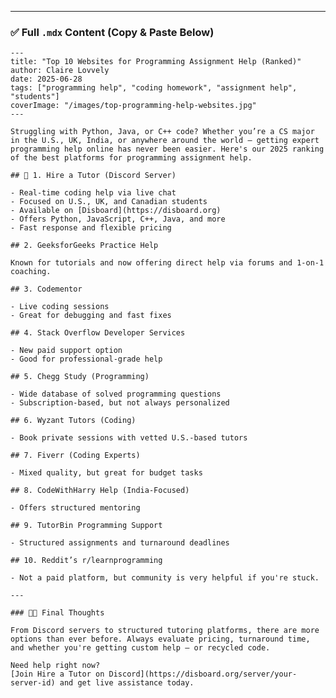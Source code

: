 
---

### ✅ Full `.mdx` Content (Copy & Paste Below)

```mdx
---
title: "Top 10 Websites for Programming Assignment Help (Ranked)"
author: Claire Lovvely
date: 2025-06-28
tags: ["programming help", "coding homework", "assignment help", "students"]
coverImage: "/images/top-programming-help-websites.jpg"
---

Struggling with Python, Java, or C++ code? Whether you’re a CS major in the U.S., UK, India, or anywhere around the world — getting expert programming help online has never been easier. Here's our 2025 ranking of the best platforms for programming assignment help.

## 🥇 1. Hire a Tutor (Discord Server)

- Real-time coding help via live chat
- Focused on U.S., UK, and Canadian students
- Available on [Disboard](https://disboard.org)
- Offers Python, JavaScript, C++, Java, and more
- Fast response and flexible pricing

## 2. GeeksforGeeks Practice Help

Known for tutorials and now offering direct help via forums and 1-on-1 coaching.

## 3. Codementor

- Live coding sessions
- Great for debugging and fast fixes

## 4. Stack Overflow Developer Services

- New paid support option
- Good for professional-grade help

## 5. Chegg Study (Programming)

- Wide database of solved programming questions
- Subscription-based, but not always personalized

## 6. Wyzant Tutors (Coding)

- Book private sessions with vetted U.S.-based tutors

## 7. Fiverr (Coding Experts)

- Mixed quality, but great for budget tasks

## 8. CodeWithHarry Help (India-Focused)

- Offers structured mentoring

## 9. TutorBin Programming Support

- Structured assignments and turnaround deadlines

## 10. Reddit’s r/learnprogramming

- Not a paid platform, but community is very helpful if you're stuck.

---

### 👩‍💻 Final Thoughts

From Discord servers to structured tutoring platforms, there are more options than ever before. Always evaluate pricing, turnaround time, and whether you're getting custom help — or recycled code.

Need help right now?  
[Join Hire a Tutor on Discord](https://disboard.org/server/your-server-id) and get live assistance today.


